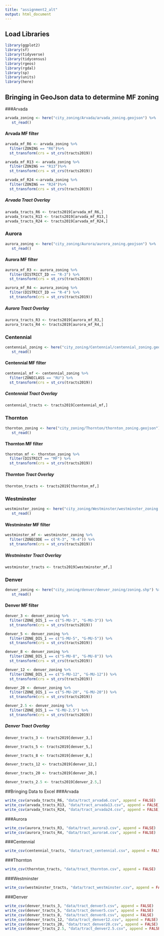 ```yaml
---
title: "assignment2_alt"
output: html_document
---
```

## Load Libraries
```r
library(ggplot2)
library(sf)
library(tidyverse)
library(tidycensus)
library(rgeos)
library(rgdal)
library(sp)
library(units)
library(here)
```

## Bringing in GeoJson data to determine MF zoning

###Arvada
``` r
arvada_zoning <- here("city_zoning/Arvada/arvada_zoning.geojson") %>%
   st_read()

```
#### Arvada MF filter
``` r
arvada_mf_R6 <- arvada_zoning %>%
  filter(ZONING == "R6")%>%
  st_transform(crs = st_crs(tracts2019))

arvada_mf_R13 <- arvada_zoning %>%
  filter(ZONING == "R13")%>%
  st_transform(crs = st_crs(tracts2019))

arvada_mf_R24 <-arvada_zoning %>%
  filter(ZONING == "R24")%>%
  st_transform(crs = st_crs(tracts2019))
```

##### Arvada Tract Overlay
```r
arvada_tracts_R6 <- tracts2019[arvada_mf_R6,]
arvada_tracts_R13 <- tracts2019[arvada_mf_R13,]
arvada_tracts_R24 <- tracts2019[arvada_mf_R24,]
```

### Aurora 
``` r
aurora_zoning <- here("city_zoning/Aurora/aurora_zoning.geojson") %>%
   st_read()

```
#### Aurora MF filter
``` r
aurora_mf_R3 <- aurora_zoning %>%
  filter(DISTRICT_ID == "R-3") %>%
  st_transform(crs = st_crs(tracts2019))

aurora_mf_R4 <- aurora_zoning %>%
  filter(DISTRICT_ID == "R-4") %>%
  st_transform(crs = st_crs(tracts2019))

```

##### Aurora Tract Overlay
```r
aurora_tracts_R3 <- tracts2019[aurora_mf_R3,]
aurora_tracts_R4 <- tracts2019[aurora_mf_R4,]
```

### Centennial 
``` r
centennial_zoning <- here("city_zoning/Centennial/centennial_zoning.geojson") %>%
   st_read()

```
#### Centennial MF filter
``` r
centennial_mf <- centennial_zoning %>%
  filter(ZONECLASS == "RU") %>%
  st_transform(crs = st_crs(tracts2019))
```

##### Centennial Tract Overlay
```r
centennial_tracts <- tracts2019[centennial_mf,]
```

### Thornton 
``` r
thornton_zoning <- here("city_zoning/Thornton/thornton_zoning.geojson") %>%
   st_read()

```
#### Thornton MF filter
``` r
thornton_mf <- thornton_zoning %>%
  filter(DISTRICT == "MF") %>%
  st_transform(crs = st_crs(tracts2019))
```

##### Thornton Tract Overlay
```r
thornton_tracts <- tracts2019[thornton_mf,]
```

### Westminster 
``` r
westminster_zoning <- here("city_zoning/Westminster/westminster_zoning.geojson") %>%
   st_read()

```
#### Westminster MF filter
``` r
westminster_mf <- westminster_zoning %>%
  filter(ZONECODE == c("R-3", "R-4")) %>%
  st_transform(crs = st_crs(tracts2019))
```

##### Westminster Tract Overlay
```r
westminster_tracts <- tracts2019[westminster_mf,]
```

### Denver 
``` r
denver_zoning <- here("city_zoning/denver/denver_zoning/zoning.shp") %>%
   st_read()

```
#### Denver MF filter
``` r
denver_3 <- denver_zoning %>%
  filter(ZONE_DIS_1 == c("S-MU-3", "G-MU-3")) %>%
  st_transform(crs = st_crs(tracts2019))

denver_5 <- denver_zoning %>%
  filter(ZONE_DIS_1 == c("S-MU-5", "G-MU-5")) %>%
  st_transform(crs = st_crs(tracts2019))

denver_8 <- denver_zoning %>%
  filter(ZONE_DIS_1 == c("S-MU-8", "G-MU-8")) %>%
  st_transform(crs = st_crs(tracts2019))

denver_12 <- denver_zoning %>%
  filter(ZONE_DIS_1 == c("S-MU-12", "G-MU-12")) %>%
  st_transform(crs = st_crs(tracts2019))

denver_20 <- denver_zoning %>%
  filter(ZONE_DIS_1 == c("S-MU-20", "G-MU-20")) %>%
  st_transform(crs = st_crs(tracts2019))

denver_2.5 <- denver_zoning %>%
  filter(ZONE_DIS_1 == "E-MU-2.5") %>%
  st_transform(crs = st_crs(tracts2019))
```

##### Denver Tract Overlay
```r
denver_tracts_3 <- tracts2019[denver_3,]

denver_tracts_5 <- tracts2019[denver_5,]

denver_tracts_8 <- tracts2019[denver_8,]

denver_tracts_12 <- tracts2019[denver_12,]

denver_tracts_20 <- tracts2019[denver_20,]

denver_tracts_2.5 <- tracts2019[denver_2.5,]
```

##Bringing Data to Excel
###Arvada
``` r
write_csv(arvada_tracts_R6, "data/tract_arvada6.csv", append = FALSE)
write_csv(arvada_tracts_R13, "data/tract_arvada13.csv", append = FALSE)
write_csv(arvada_tracts_R24, "data/tract_arvada24.csv", append = FALSE)

```

###Aurora
``` r
write_csv(aurora_tracts_R3, "data/tract_aurora3.csv", append = FALSE)
write_csv(aurora_tracts_R4, "data/tract_aurora4.csv", append = FALSE)

```

###Centennial
``` r
write_csv(centennial_tracts, "data/tract_centennial.csv", append = FALSE)

```

###Thornton
``` r
write_csv(thornton_tracts, "data/tract_thornton.csv", append = FALSE)

```

###Westminster
``` r
write_csv(westminster_tracts, "data/tract_westminster.csv", append = FALSE)

```

###Denver
```r
write_csv(denver_tracts_3, "data/tract_denver3.csv", append = FALSE)
write_csv(denver_tracts_5, "data/tract_denver5.csv", append = FALSE)
write_csv(denver_tracts_8, "data/tract_denver8.csv", append = FALSE)
write_csv(denver_tracts_12, "data/tract_denver12.csv", append = FALSE)
write_csv(denver_tracts_20, "data/tract_denver20.csv", append = FALSE)
write_csv(denver_tracts_2.5, "data/tract_denver2.5.csv", append = FALSE)
```